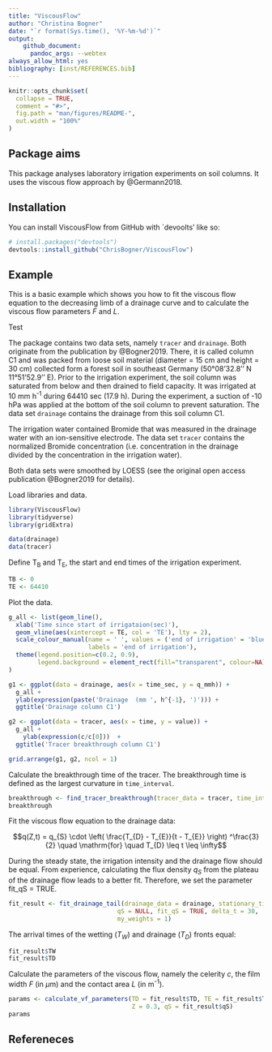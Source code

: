 ```yaml
---
title: "ViscousFlow"
author: "Christina Bogner"
date: "`r format(Sys.time(), '%Y-%m-%d')`"
output: 
    github_document:
      pandoc_args: --webtex
always_allow_html: yes
bibliography: [inst/REFERENCES.bib]
---
```


<!-- README.md is generated from README.Rmd. Please edit that file -->

```r
knitr::opts_chunk$set(
  collapse = TRUE,
  comment = "#>",
  fig.path = "man/figures/README-",
  out.width = "100%"
)
```

## Package aims

<!-- badges: start -->
<!-- badges: end -->

This package analyses laboratory irrigation experiments on soil columns. It uses the viscous flow approach by @Germann2018.

## Installation

You can install ViscousFlow from GitHub with `devoolts' like so:

``` r
# install.packages("devtools")
devtools::install_github("ChrisBogner/ViscousFlow")
```

## Example

This is a basic example which shows you how to fit the viscous flow equation to the decreasing limb of a drainage curve and to calculate the viscous flow parameters $F$ and $L$. 

Test

The package contains two data sets, namely `tracer` and `drainage`. Both originate from the publication by @Bogner2019. There, it is called column C1 and was packed from loose soil material (diameter = 15 cm and height = 30 cm) collected form a forest soil in southeast Germany (50°08'32.8'' N 11°51'52.9'' E). Prior to the irrigation experiment, the soil column was saturated from below and then drained to field capacity. It was irrigated at 10 mm h^-1^ during 64410 sec (17.9 h). During the experiment, a suction of -10 hPa was applied at the bottom of the soil column to prevent saturation. The data set `drainage` contains the drainage from this soil column C1.

The irrigation water contained Bromide that was measured in the drainage water with an ion-sensitive electrode. The data set `tracer` contains the normalized Bromide concentration (i.e. concentration in the drainage divided by the concentration in the irrigation water).

Both data sets were smoothed by LOESS (see the original open access publication @Bogner2019 for details).

Load libraries and data.
```r
library(ViscousFlow)
library(tidyverse)
library(gridExtra)

data(drainage)
data(tracer)
```

Define T<sub>B</sub> and T<sub>E</sub>, the start and end times of the irrigation experiment.

```r
TB <- 0
TE <- 64410
```


Plot the data.
```r
g_all <- list(geom_line(),
  xlab('Time since start of irrigataion(sec)'),
  geom_vline(aes(xintercept = TE, col = 'TE'), lty = 2),
  scale_colour_manual(name = ' ', values = ('end of irrigation' = 'blue'),
                      labels = 'end of irrigation'),
  theme(legend.position=c(0.2, 0.9), 
        legend.background = element_rect(fill="transparent", colour=NA),          legend.key = element_rect(fill = "white"))
)

g1 <- ggplot(data = drainage, aes(x = time_sec, y = q_mmh)) + 
  g_all +
  ylab(expression(paste('Drainage  (mm ', h^{-1}, ')'))) +
  ggtitle('Drainage column C1')

g2 <- ggplot(data = tracer, aes(x = time, y = value)) + 
  g_all +
    ylab(expression(c/c[0]))  +
  ggtitle('Tracer breakthrough column C1')

grid.arrange(g1, g2, ncol = 1)
```


Calculate the breakthrough time of the tracer. The breakthrough time is defined as the largest curvature in `time_interval`.
```r
breakthrough <- find_tracer_breakthrough(tracer_data = tracer, time_interval = c(30000, 40000), do_plot = T)
breakthrough

```


Fit the viscous flow equation to the drainage data:

$$q(Z,t) = q_{S} \cdot \left( \frac{T_{D} - T_{E}}{t - T_{E}} \right) ^\frac{3}{2} \quad \mathrm{for} \quad T_{D} \leq t \leq \infty$$

During the steady state, the irrigation intensity and the drainage flow should be equal. From experience, calculating the flux density $q_S$ from the plateau of the drainage flow leads to a better fit. Therefore, we set the parameter fit_qS = TRUE.
```r
fit_result <- fit_drainage_tail(drainage_data = drainage, stationary_time = c(0.9 * 64410 , 64410), TE = 64410, D = 0.15,
                              qS = NULL, fit_qS = TRUE, delta_t = 30,
                              my_weights = 1)

```

The arrival times of the wetting ($T_W$) and drainage ($T_D$) fronts equal:
```r
fit_result$TW
fit_result$TD
```

Calculate the parameters of the viscous flow, namely the celerity $c$, the film width $F$ (in $\mu$m) and the contact area $L$ (in m^-1^).
```r
params <- calculate_vf_parameters(TD = fit_result$TD, TE = fit_result$TE,
                                  Z = 0.3, qS = fit_result$qS)
params

```


## Refereneces
<div id="refs"></div>

